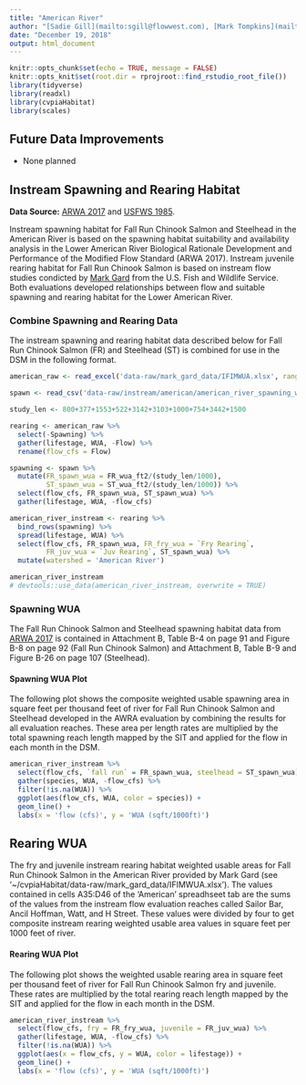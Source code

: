 ```yaml
---
title: "American River"
author: "[Sadie Gill](mailto:sgill@flowwest.com), [Mark Tompkins](mailto:mtompkins@flowwest.com)"
date: "December 19, 2018"
output: html_document
---
```


```r
knitr::opts_chunk$set(echo = TRUE, message = FALSE)
knitr::opts_knit$set(root.dir = rprojroot::find_rstudio_root_file())
library(tidyverse)
library(readxl)
library(cvpiaHabitat)
library(scales)

```
## Future Data Improvements
* None planned

## Instream Spawning and Rearing Habitat
**Data Source:** [ARWA 2017](https://s3-us-west-2.amazonaws.com/cvpiahabitat-r-package/cvpia-sit-model-inputs/ARWA-702.pdf) and [USFWS 1985](https://s3-us-west-2.amazonaws.com/cvpiahabitat-r-package/cvpia-sit-model-inputs/AmericanRiver1985IFIM.PDF). 

Instream spawning habitat for Fall Run Chinook Salmon and Steelhead in the American River is based on the spawning habitat suitability and availability analysis in the Lower American River Biological Rationale Development and Performance of the Modified Flow Standard (ARWA 2017). Instream juvenile rearing habitat for Fall Run Chinook Salmon is based on instream flow studies condicted by [Mark Gard](mailto:mark_gard@fws.gov) from the U.S. Fish and Wildlife Service. Both evaluations developed relationships between flow and suitable spawning and rearing habitat for the Lower American River.      

### Combine Spawning and Rearing Data
The instream spawning and rearing habitat data described below for Fall Run Chinook Salmon (FR) and Steelhead (ST) is combined for use in the DSM in the following format. 

```r
american_raw <- read_excel('data-raw/mark_gard_data/IFIMWUA.xlsx', range = "A35:D46", sheet = 'American')

spawn <- read_csv('data-raw/instream/american/american_river_spawning_wua.csv')

study_len <- 800+377+1553+522+3142+3103+1000+754+3442+1500

rearing <- american_raw %>% 
  select(-Spawning) %>% 
  gather(lifestage, WUA, -Flow) %>% 
  rename(flow_cfs = Flow)

spawning <- spawn %>%
  mutate(FR_spawn_wua = FR_wua_ft2/(study_len/1000),
         ST_spawn_wua = ST_wua_ft2/(study_len/1000)) %>% 
  select(flow_cfs, FR_spawn_wua, ST_spawn_wua) %>% 
  gather(lifestage, WUA, -flow_cfs)

american_river_instream <- rearing %>% 
  bind_rows(spawning) %>% 
  spread(lifestage, WUA) %>% 
  select(flow_cfs, FR_spawn_wua, FR_fry_wua = `Fry Rearing`, 
         FR_juv_wua = `Juv Rearing`, ST_spawn_wua) %>% 
  mutate(watershed = 'American River')

american_river_instream
# devtools::use_data(american_river_instream, overwrite = TRUE)
```

### Spawning WUA 
The Fall Run Chinook Salmon and Steelhead spawning habitat data from [ARWA 2017](https://s3-us-west-2.amazonaws.com/cvpiahabitat-r-package/cvpia-sit-model-inputs/ARWA-702.pdf) is contained in Attachment B, Table B-4 on page 91 and Figure B-8 on page 92 (Fall Run Chinook Salmon) and Attachment B, Table B-9 and Figure B-26 on page 107 (Steelhead). 

#### Spawning WUA Plot

The following plot shows the composite weighted usable spawning area in square feet per thousand feet of river for Fall Run Chinook Salmon and Steelhead developed in the AWRA evaluation by combining the results for all evaluation reaches. These area per length rates are multiplied by the total spawning reach length mapped by the SIT and applied for the flow in each month in the DSM.

```r
american_river_instream %>% 
  select(flow_cfs, `fall run` = FR_spawn_wua, steelhead = ST_spawn_wua) %>% 
  gather(species, WUA, -flow_cfs) %>% 
  filter(!is.na(WUA)) %>% 
  ggplot(aes(flow_cfs, WUA, color = species)) +
  geom_line() +
  labs(x = 'flow (cfs)', y = 'WUA (sqft/1000ft)')

```

## Rearing WUA
The fry and juvenile instream rearing habitat weighted usable areas for Fall Run Chinook Salmon in the American River provided by Mark Gard (see '~/cvpiaHabitat/data-raw/mark_gard_data/IFIMWUA.xlsx'). The values contained in cells A35:D46 of the 'American' spreadhseet tab are the sums of the values from the instream flow evaluation reaches called Sailor Bar, Ancil Hoffman, Watt, and H Street. These values were divided by four to get composite instream rearing weighted usable area values in square feet per 1000 feet of river. 

#### Rearing WUA Plot

The following plot shows the weighted usable rearing area in square feet per thousand feet of river for Fall Run Chinook Salmon fry and juvenile. These rates are multiplied by the total rearing reach length mapped by the SIT and applied for the flow in each month in the DSM.

```r
american_river_instream %>% 
  select(flow_cfs, fry = FR_fry_wua, juvenile = FR_juv_wua) %>% 
  gather(lifestage, WUA, -flow_cfs) %>% 
  filter(!is.na(WUA)) %>% 
  ggplot(aes(x = flow_cfs, y = WUA, color = lifestage)) +
  geom_line() +
  labs(x = 'flow (cfs)', y = 'WUA (sqft/1000ft)')

```


